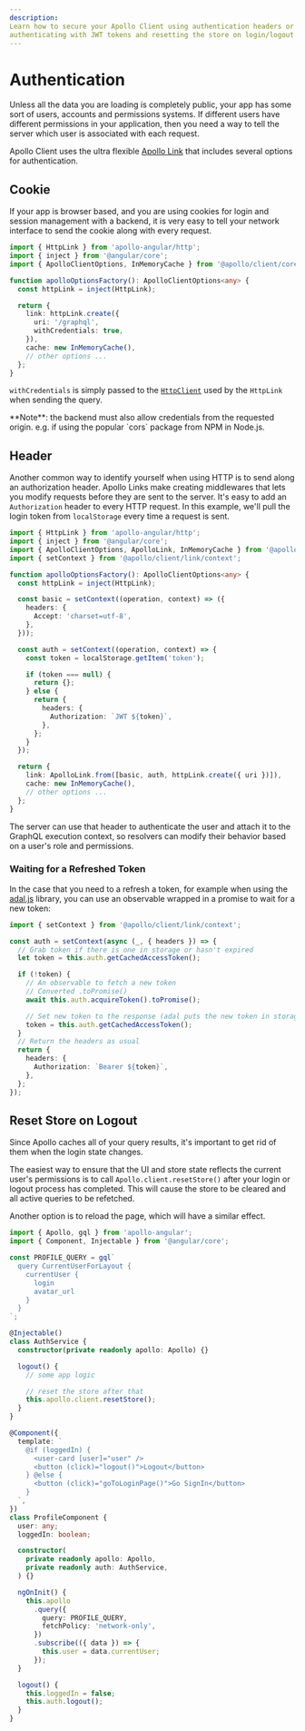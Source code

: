 ```yaml
---
description:
Learn how to secure your Apollo Client using authentication headers or cookies. See examples of
authenticating with JWT tokens and resetting the store on login/logout.
---
```



# Authentication

Unless all the data you are loading is completely public, your app has some sort of users, accounts
and permissions systems. If different users have different permissions in your application, then you
need a way to tell the server which user is associated with each request.

Apollo Client uses the ultra flexible [Apollo Link](https://apollographql.com/docs/link) that
includes several options for authentication.

## Cookie

If your app is browser based, and you are using cookies for login and session management with a
backend, it is very easy to tell your network interface to send the cookie along with every request.

```ts filename="graphql.provider.ts"
import { HttpLink } from 'apollo-angular/http';
import { inject } from '@angular/core';
import { ApolloClientOptions, InMemoryCache } from '@apollo/client/core';

function apolloOptionsFactory(): ApolloClientOptions<any> {
  const httpLink = inject(HttpLink);

  return {
    link: httpLink.create({
      uri: '/graphql',
      withCredentials: true,
    }),
    cache: new InMemoryCache(),
    // other options ...
  };
}
```

`withCredentials` is simply passed to the
[`HttpClient`](https://angular.io/api/common/http/HttpClient) used by the `HttpLink` when sending
the query.

<Callout type="warning">
  **Note**: the backend must also allow credentials from the requested origin. e.g. if using the
  popular `cors` package from NPM in Node.js.
</Callout>

## Header

Another common way to identify yourself when using HTTP is to send along an authorization header.
Apollo Links make creating middlewares that lets you modify requests before they are sent to the
server. It's easy to add an `Authorization` header to every HTTP request. In this example, we'll
pull the login token from `localStorage` every time a request is sent.

```ts filename="graphql.provider.ts"
import { HttpLink } from 'apollo-angular/http';
import { inject } from '@angular/core';
import { ApolloClientOptions, ApolloLink, InMemoryCache } from '@apollo/client/core';
import { setContext } from '@apollo/client/link/context';

function apolloOptionsFactory(): ApolloClientOptions<any> {
  const httpLink = inject(HttpLink);

  const basic = setContext((operation, context) => ({
    headers: {
      Accept: 'charset=utf-8',
    },
  }));

  const auth = setContext((operation, context) => {
    const token = localStorage.getItem('token');

    if (token === null) {
      return {};
    } else {
      return {
        headers: {
          Authorization: `JWT ${token}`,
        },
      };
    }
  });

  return {
    link: ApolloLink.from([basic, auth, httpLink.create({ uri })]),
    cache: new InMemoryCache(),
    // other options ...
  };
}
```

The server can use that header to authenticate the user and attach it to the GraphQL execution
context, so resolvers can modify their behavior based on a user's role and permissions.

### Waiting for a Refreshed Token

In the case that you need to a refresh a token, for example when using the
[adal.js](https://github.com/AzureAD/azure-activedirectory-library-for-js) library, you can use an
observable wrapped in a promise to wait for a new token:

```ts
import { setContext } from '@apollo/client/link/context';

const auth = setContext(async (_, { headers }) => {
  // Grab token if there is one in storage or hasn't expired
  let token = this.auth.getCachedAccessToken();

  if (!token) {
    // An observable to fetch a new token
    // Converted .toPromise()
    await this.auth.acquireToken().toPromise();

    // Set new token to the response (adal puts the new token in storage when fetched)
    token = this.auth.getCachedAccessToken();
  }
  // Return the headers as usual
  return {
    headers: {
      Authorization: `Bearer ${token}`,
    },
  };
});
```

## Reset Store on Logout

Since Apollo caches all of your query results, it's important to get rid of them when the login
state changes.

The easiest way to ensure that the UI and store state reflects the current user's permissions is to
call `Apollo.client.resetStore()` after your login or logout process has completed. This will cause
the store to be cleared and all active queries to be refetched.

Another option is to reload the page, which will have a similar effect.

```ts
import { Apollo, gql } from 'apollo-angular';
import { Component, Injectable } from '@angular/core';

const PROFILE_QUERY = gql`
  query CurrentUserForLayout {
    currentUser {
      login
      avatar_url
    }
  }
`;

@Injectable()
class AuthService {
  constructor(private readonly apollo: Apollo) {}

  logout() {
    // some app logic

    // reset the store after that
    this.apollo.client.resetStore();
  }
}

@Component({
  template: `
    @if (loggedIn) {
      <user-card [user]="user" />
      <button (click)="logout()">Logout</button>
    } @else {
      <button (click)="goToLoginPage()">Go SignIn</button>
    }
  `,
})
class ProfileComponent {
  user: any;
  loggedIn: boolean;

  constructor(
    private readonly apollo: Apollo,
    private readonly auth: AuthService,
  ) {}

  ngOnInit() {
    this.apollo
      .query({
        query: PROFILE_QUERY,
        fetchPolicy: 'network-only',
      })
      .subscribe(({ data }) => {
        this.user = data.currentUser;
      });
  }

  logout() {
    this.loggedIn = false;
    this.auth.logout();
  }
}
```
